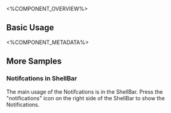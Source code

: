 
<%COMPONENT_OVERVIEW%>

## Basic Usage
<Basic />

<%COMPONENT_METADATA%>

## More Samples

### Notifcations in ShellBar
The main usage of the Notifcations is in the ShellBar.
Press the "notifications" icon on the right side of the ShellBar to show the Notifications.

<InShellBar />